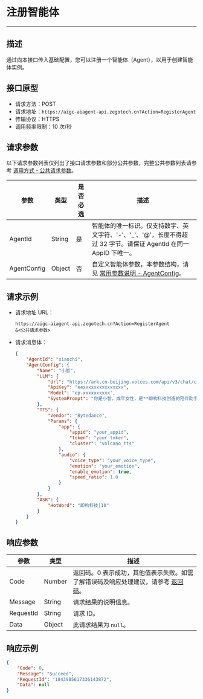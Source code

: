 # 注册智能体

---

##  描述

通过向本接口传入基础配置，您可以注册一个智能体（Agent），以用于创建智能体实例。

## 接口原型

- 请求方法：POST
- 请求地址：`https://aigc-aiagent-api.zegotech.cn?Action=RegisterAgent`
- 传输协议：HTTPS
- 调用频率限制：10 次/秒

## 请求参数

以下请求参数列表仅列出了接口请求参数和部分公共参数，完整公共参数列表请参考 [调用方式 - 公共请求参数](./../Accessing%20Server%20APIs.mdx#公共请求参数)。

| 参数               | 类型   | 是否必选 | 描述             |
|------------------|------|------|-------------------------|
| AgentId          | String | 是    | 智能体的唯一标识。仅支持数字、英文字符、'-'、'_'、'@'，长度不得超过 32 字节。<Note title="说明">请保证 AgentId 在同一 AppID 下唯一。</Note>                                                              |
| AgentConfig | Object | 否    | 自定义智能体参数，本参数结构，请见 [常用参数说明 - AgentConfig](./../Common%20Parameter%20Description.mdx#agentconfig)。       |

## 请求示例

- 请求地址 URL：

    ```https
    https://aigc-aiagent-api.zegotech.cn?Action=RegisterAgent
    &<公共请求参数>
    ```

- 请求消息体：
    ```json
    {
        "AgentId": "xiaozhi",
        "AgentConfig": {
            "Name": "小智",
            "LLM": {
                "Url": "https://ark.cn-beijing.volces.com/api/v3/chat/completions",
                "ApiKey": "eexxxxxxxxxxxxxxx",
                "Model": "ep-xxxxxxxxxx",
                "SystemPrompt": "你是小智，成年女性，是**即构科技创造的陪伴助手**，上知天文下知地理，聪明睿智、热情友善。\n对话要求：1、按照人设要求与用户对话。\n2、不能超过100字。"
            },
            "TTS": {
                "Vendor": "Bytedance",
                "Params": {
                    "app": {
                        "appid": "your_appid",
                        "token": "your_token",
                        "cluster": "volcano_tts"
                    },
                    "audio": {
                        "voice_type": "your_voice_type",
                        "emotion": "your_emotion",
                        "enable_emotion": true,
                        "speed_ratio": 1.0
                    }
                }
            },
            "ASR": {
                "HotWord": "即构科技|10"
            }
        }
    }
    ```

## 响应参数

| 参数 | 类型 | 描述 |
|------|------|------|
| Code | Number | 返回码。0 表示成功，其他值表示失败。如需了解错误码及响应处理建议，请参考 [返回码](./../Return%20codes.mdx)。 |
| Message | String | 请求结果的说明信息。 |
| RequestId | String | 请求 ID。 |
| Data | Object | 此请求结果为 `null`。 |

## 响应示例

```json
{
    "Code": 0,
    "Message": "Succeed",
    "RequestId": "1843985617336143872",
    "Data": null
}
```